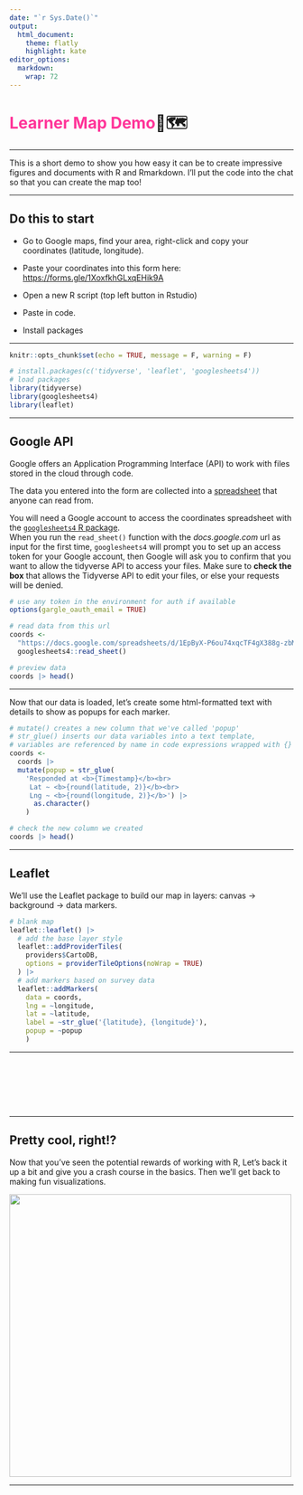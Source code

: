 ```yaml
---
date: "`r Sys.Date()`"
output: 
  html_document:
    theme: flatly
    highlight: kate
editor_options: 
  markdown: 
    wrap: 72
---
```


```{=html}
<style>
.leaflet {
    margin: auto;
}
</style>
```

# [Learner Map Demo]{style="color:#ff3599"}📍🗺

--------------------------------------------------------------

This is a short demo to show you how easy it can be to create
impressive figures and documents with R and Rmarkdown. I'll put the code into the chat so that you can create the map too!
  
-----

## Do this to start

-   Go to Google maps, find your area, right-click and copy your coordinates (latitude, longitude).
-   Paste your coordinates into this form here: <https://forms.gle/1XoxfkhGLxqEHik9A>

-   Open a new R script (top left button in Rstudio)
-   Paste in code. 
-   Install packages

--------------------------------------------------------------

```r
knitr::opts_chunk$set(echo = TRUE, message = F, warning = F)
```

```r
# install.packages(c('tidyverse', 'leaflet', 'googlesheets4'))
# load packages
library(tidyverse)
library(googlesheets4)
library(leaflet)
```

--------------------------------------------------------------

## Google API

Google offers an Application Programming Interface (API) to work with files stored in the cloud through code.
<!-- API is a really general term that basically means software that coders use as part of their projects. -->

The data you entered into the form are collected into a
[spreadsheet](https://docs.google.com/spreadsheets/d/1EpByX-P6ou74xqcTF4gX388g-zbMEHPyHsBZADyMhsU/edit#gid=719575535)
that anyone can read from.


You will need a Google account to access the coordinates spreadsheet with the [`googlesheets4` R package](https://googlesheets4.tidyverse.org/).  
When you run the `read_sheet()` function with the *docs.google.com* url as input for the first time, `googlesheets4` will prompt you to set up an access token for your Google account, then Google will ask you to confirm that you want to allow the tidyverse API to access your files. Make sure to **check the box** that allows the Tidyverse API to edit your files, or else your requests will be denied.


```r
# use any token in the environment for auth if available
options(gargle_oauth_email = TRUE)

# read data from this url
coords <-
  "https://docs.google.com/spreadsheets/d/1EpByX-P6ou74xqcTF4gX388g-zbMEHPyHsBZADyMhsU/edit?usp=sharing" |> 
  googlesheets4::read_sheet()

# preview data
coords |> head()
```

--------------------------------------------------------------

Now that our data is loaded, let's create some html-formatted text with
details to show as popups for each marker.

```r
# mutate() creates a new column that we've called 'popup'
# str_glue() inserts our data variables into a text template,
# variables are referenced by name in code expressions wrapped with {}
coords <- 
  coords |>
  mutate(popup = str_glue(
    'Responded at <b>{Timestamp}</b><br>
     Lat ~ <b>{round(latitude, 2)}</b><br>
     Lng ~ <b>{round(longitude, 2)}</b>') |> 
      as.character()
    )

# check the new column we created
coords |> head()
```

--------------------------------------------------------------

## Leaflet

We'll use the Leaflet package to build our map in layers: canvas -\>
background -\> data markers.

```r
# blank map
leaflet::leaflet() |>
  # add the base layer style
  leaflet::addProviderTiles(
    providers$CartoDB,
    options = providerTileOptions(noWrap = TRUE)
  ) |>
  # add markers based on survey data
  leaflet::addMarkers(
    data = coords,
    lng = ~longitude,
    lat = ~latitude,
    label = ~str_glue('{latitude}, {longitude}'),
    popup = ~popup
    ) 
```

--------------------------------------------------------------

<br> <br> <br> <br> <br>

--------------------------------------------------------------

## Pretty cool, right!?

Now that you've seen the potential rewards of working with R, Let's back it up a bit and give you a crash course in the
basics. Then we'll get back to making fun visualizations.

![](https://github.com/jmoggridge/learn_to_code_seminar/raw/main/acorn.png){width="500"}

--------------------------------------------------------------

<br> <br> 

